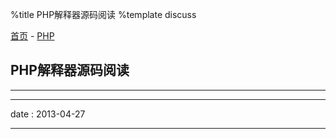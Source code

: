 %title PHP解释器源码阅读
%template discuss

[[../../index|首页]] - [[index|PHP]]
==PHP解释器源码阅读==
----
----
<red>date</red> : 2013-04-27
----
